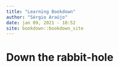 ```yaml
--- 
title: "Learning Bookdown"
author: "Sérgio Araújo"
date: jan 09, 2021 - 10:52
site: bookdown::bookdown_site
---
```


# Down the rabbit-hole

